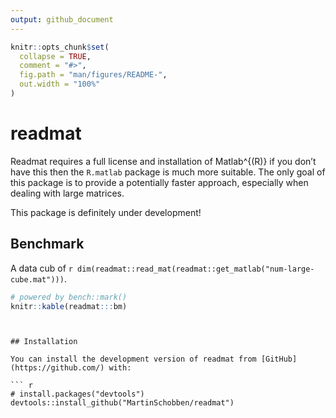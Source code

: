 ```yaml
---
output: github_document
---
```


<!-- README.md is generated from README.Rmd. Please edit that file -->

```r
knitr::opts_chunk$set(
  collapse = TRUE,
  comment = "#>",
  fig.path = "man/figures/README-",
  out.width = "100%"
)
```

# readmat

<!-- badges: start -->
<!-- badges: end -->

Readmat requires  a full license and installation of Matlab^{(R)} if you don't have this then the `R.matlab` package is much more suitable. The only goal of this package is to provide a potentially faster approach, especially when dealing with large matrices.

This package is definitely under development!

## Benchmark

A data cub of `r dim(readmat::read_mat(readmat::get_matlab("num-large-cube.mat")))`.

```r
# powered by bench::mark()
knitr::kable(readmat:::bm)
```
```


## Installation

You can install the development version of readmat from [GitHub](https://github.com/) with:

``` r
# install.packages("devtools")
devtools::install_github("MartinSchobben/readmat")
```


